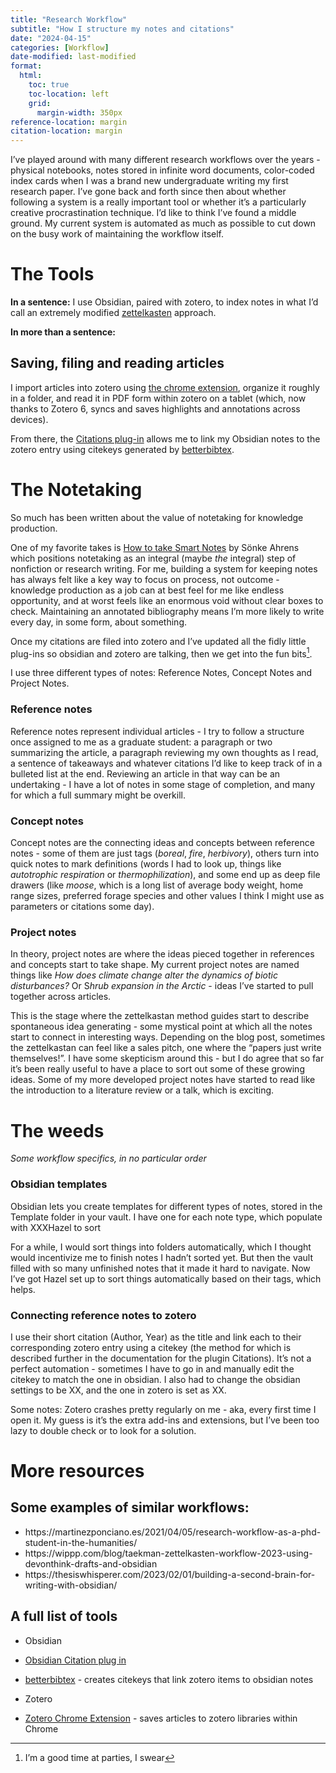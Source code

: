 ```yaml
---
title: "Research Workflow"
subtitle: "How I structure my notes and citations"
date: "2024-04-15"
categories: [Workflow]
date-modified: last-modified
format:
  html:
    toc: true
    toc-location: left
    grid:
      margin-width: 350px
reference-location: margin
citation-location: margin
---
```


I've played around with many different research workflows over the years - physical notebooks, notes stored in infinite word documents, color-coded index cards when I was a brand new undergraduate writing my first research paper. I've gone back and forth since then about whether following a system is a really important tool or whether it's a particularly creative procrastination technique. I'd like to think I've found a middle ground. My current system is automated as much as possible to cut down on the busy work of maintaining the workflow itself.

# The Tools

**In a sentence:** I use Obsidian, paired with zotero, to index notes in what I'd call an extremely modified [zettelkasten](https://zettelkasten.de/introduction/) approach.

**In more than a sentence:**

## Saving, filing and reading articles

I import articles into zotero using [the chrome extension](https://www.zotero.org/download/), organize it roughly in a folder, and read it in PDF form within zotero on a tablet (which, now thanks to Zotero 6, syncs and saves highlights and annotations across devices).

From there, the [Citations plug-in](https://github.com/hans/obsidian-citation-plugin) allows me to link my Obsidian notes to the zotero entry using citekeys generated by [betterbibtex](https://retorque.re/zotero-better-bibtex/).

# The Notetaking

So much has been written about the value of notetaking for knowledge production.

One of my favorite takes is [How to take Smart Notes](https://docdrop.org/download_annotation_doc/How-to-Take-Smart-Notes-by-So%CC%88nke-Ahrens-40zol.pdf) by Sönke Ahrens which positions notetaking as an integral (maybe *the* integral) step of nonfiction or research writing. For me, building a system for keeping notes has always felt like a key way to focus on process, not outcome - knowledge production as a job can at best feel for me like endless opportunity, and at worst feels like an enormous void without clear boxes to check. Maintaining an annotated bibliography means I'm more likely to write every day, in some form, about something.

Once my citations are filed into zotero and I've updated all the fidly little plug-ins so obsidian and zotero are talking, then we get into the fun bits[^1].

[^1]: I'm a good time at parties, I swear

I use three different types of notes: Reference Notes, Concept Notes and Project Notes.

### Reference notes

Reference notes represent individual articles - I try to follow a structure once assigned to me as a graduate student: a paragraph or two summarizing the article, a paragraph reviewing my own thoughts as I read, a sentence of takeaways and whatever citations I'd like to keep track of in a bulleted list at the end. Reviewing an article in that way can be an undertaking - I have a lot of notes in some stage of completion, and many for which a full summary might be overkill.

### Concept notes

Concept notes are the connecting ideas and concepts between reference notes - some of them are just tags (*boreal*, *fire*, *herbivory*), others turn into quick notes to mark definitions (words I had to look up, things like *autotrophic respiration* or *thermophilization*), and some end up as deep file drawers (like *moose*, which is a long list of average body weight, home range sizes, preferred forage species and other values I think I might use as parameters or citations some day).

### Project notes

In theory, project notes are where the ideas pieced together in references and concepts start to take shape. My current project notes are named things like *How does climate change alter the dynamics of biotic disturbances?* Or S*hrub expansion in the Arctic* - ideas I've started to pull together across articles.

::: callout-note
This is the stage where the zettelkastan method guides start to describe spontaneous idea generating - some mystical point at which all the notes start to connect in interesting ways. Depending on the blog post, sometimes the zettelkastan can feel like a sales pitch, one where the "papers just write themselves!". I have some skepticism around this - but I do agree that so far it's been really useful to have a place to sort out some of these growing ideas. Some of my more developed project notes have started to read like the introduction to a literature review or a talk, which is exciting.
:::

# The weeds

*Some workflow specifics, in no particular order*

### Obsidian templates

Obsidian lets you create templates for different types of notes, stored in the Template folder in your vault. I have one for each note type, which populate with XXXHazel to sort

For a while, I would sort things into folders automatically, which I thought would incentivize me to finish notes I hadn't sorted yet. But then the vault filled with so many unfinished notes that it made it hard to navigate. Now I've got Hazel set up to sort things automatically based on their tags, which helps.

### Connecting reference notes to zotero

I use their short citation (Author, Year) as the title and link each to their corresponding zotero entry using a citekey (the method for which is described further in the documentation for the plugin Citations). It's not a perfect automation - sometimes I have to go in and manually edit the citekey to match the one in obsidian. I also had to change the obsidian settings to be XX, and the one in zotero is set as XX.

Some notes: Zotero crashes pretty regularly on me - aka, every first time I open it. My guess is it's the extra add-ins and extensions, but I've been too lazy to double check or to look for a solution.

# More resources

## Some examples of similar workflows:

-   https://martinezponciano.es/2021/04/05/research-workflow-as-a-phd-student-in-the-humanities/
-   https://wippp.com/blog/taekman-zettelkasten-workflow-2023-using-devonthink-drafts-and-obsidian
-   https://thesiswhisperer.com/2023/02/01/building-a-second-brain-for-writing-with-obsidian/

## A full list of tools

-   Obsidian

-   [Obsidian Citation plug in](https://github.com/hans/obsidian-citation-plugin)

-   [betterbibtex](https://retorque.re/zotero-better-bibtex/) - creates citekeys that link zotero items to obsidian notes

-   Zotero

-   [Zotero Chrome Extension](https://www.zotero.org/download/) - saves articles to zotero libraries within Chrome
